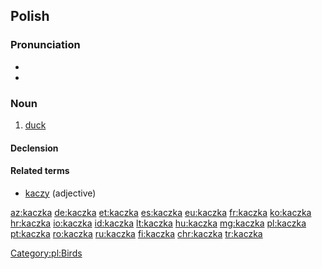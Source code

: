 ==Polish==

===Pronunciation===
* {{audio|Pl-kaczka.ogg|audio|lang=pl}}
* {{IPA|[ˈkat͡ʂka]|lang=pl}}

===Noun===
{{pl-noun|f|dim=kaczuszka}}

# [[duck]]

====Declension====
{{pl-decl-noun-ka|kacz}}

====Related terms====
* [[kaczy]] (adjective)

[[Category:pl:Birds]]

[[az:kaczka]]
[[de:kaczka]]
[[et:kaczka]]
[[es:kaczka]]
[[eu:kaczka]]
[[fr:kaczka]]
[[ko:kaczka]]
[[hr:kaczka]]
[[io:kaczka]]
[[id:kaczka]]
[[lt:kaczka]]
[[hu:kaczka]]
[[mg:kaczka]]
[[pl:kaczka]]
[[pt:kaczka]]
[[ro:kaczka]]
[[ru:kaczka]]
[[fi:kaczka]]
[[chr:kaczka]]
[[tr:kaczka]]